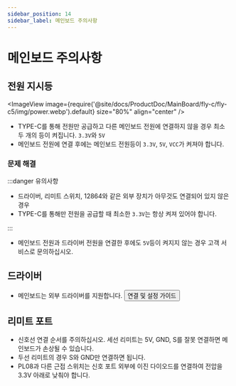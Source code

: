 ```yaml
---
sidebar_position: 14
sidebar_label: 메인보드 주의사항
---
```


# 메인보드 주의사항

## 전원 지시등
<ImageView image={require('@site/docs/ProductDoc/MainBoard/fly-c/fly-c5/img/power.webp').default} size="80%" align="center" />
* TYPE-C를 통해 전원만 공급하고 다른 메인보드 전원에 연결하지 않을 경우 최소 두 개의 등이 켜집니다. `3.3V`와 `5V`
* 메인보드 전원에 연결 후에는 메인보드 전원등이 `3.3V`, `5V`, `VCC`가 켜져야 합니다.

### 문제 해결

:::danger 유의사항

* 드라이버, 리미트 스위치, 12864와 같은 외부 장치가 아무것도 연결되어 있지 않은 경우
* TYPE-C를 통해만 전원을 공급할 때 최소한 `3.3V`는 항상 켜져 있어야 합니다.

:::

* 메인보드 전원과 드라이버 전원을 연결한 후에도 `5V`등이 켜지지 않는 경우 고객 서비스로 문의하십시오.

## 드라이버

* 메인보드는 외부 드라이버를 지원합니다. <Button variant="contained" disableElevation component="a" rel="noopener" href="/docs/ProductDoc/ModuleDrive/servo-drive">연결 및 설정 가이드</Button>

## 리미트 포트

* 신호선 연결 순서를 주의하십시오. 세선 리미트는 5V, GND, S를 잘못 연결하면 메인보드가 손상될 수 있습니다.
* 두선 리미트의 경우 S와 GND만 연결하면 됩니다.
* PL08과 다른 근접 스위치는 신호 포트 외부에 이진 다이오드를 연결하여 전압을 3.3V 아래로 낮춰야 합니다.
